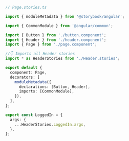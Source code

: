 ```ts
// Page.stories.ts

import { moduleMetadata } from '@storybook/angular';

import { CommonModule } from '@angular/common';

import { Button } from './button.component';
import { Header } from './header.component';
import { Page } from './page.component';

//👇 Imports all Header stories
import * as HeaderStories from './Header.stories';

export default {
  component: Page,
  decorators: [
    moduleMetadata({
      declarations: [Button, Header],
      imports: [CommonModule],
    }),
  ],
};

export const LoggedIn = {
  args: {
    ...HeaderStories.LoggedIn.args,
  },
};
```
